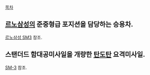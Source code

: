 [[목차]]
== [[르노삼성]]의 준중형급 포지션을 담당하는 승용차. ==
[[르노삼성 SM3]] 참조.

== 스탠더드 함대공미사일을 개량한 [[탄도탄]] 요격미사일. ==
[[SM-3]] 참조.
